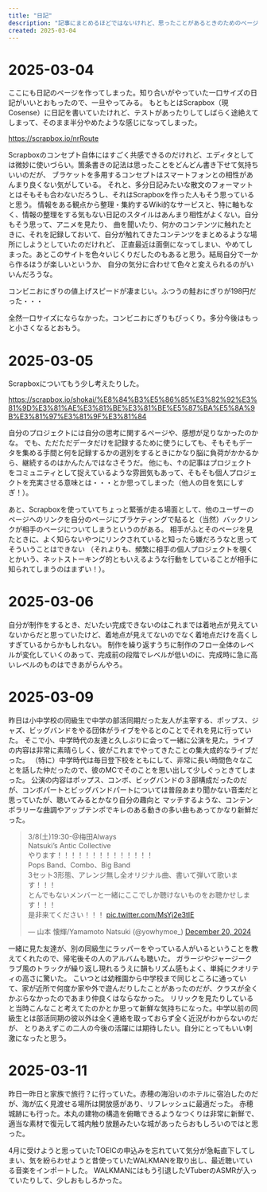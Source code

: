 ```yaml
---
title: "日記"
description: "記事にまとめるほどではないけれど、思ったことがあるときのためのページです。"
created: 2025-03-04
---
```


# 2025-03-04

ここにも日記のページを作ってしまった。知り合いがやっていた一口サイズの日記がいいとおもったので、一旦やってみる。
もともとはScrapbox（現Cosense）に日記を書いていたけれど、テストがあったりしてしばらく途絶えてしまって、そのまま半分やめたような感じになってしまった。

https://scrapbox.io/nrRoute

Scrapboxのコンセプト自体にはすごく共感できるのだけれど、エディタとしては微妙に使いづらい。箇条書きの記法は思ったことをどんどん書き下せて気持ちいいのだが、
ブラケットを多用するコンセプトはスマートフォンとの相性があんまり良くない気がしている。
それと、多分日記みたいな散文のフォーマットとはそもそも合わないだろうし、それはScrapboxを作った人もそう思っていると思う。
情報をある観点から整理・集約するWiki的なサービスと、特に軸もなく、情報の整理をする気もない日記のスタイルはあんまり相性がよくない。自分もそう思って、アニメを見たり、
曲を聞いたり、何かのコンテンツに触れたときに、それを記録しておいて、自分が触れてきたコンテンツをまとめるような場所にしようとしていたのだけれど、
正直最近は面倒になってしまい、やめてしまった。あとこのサイトを色々いじくりだしたのもあると思う。結局自分で一から作るほうが楽しいというか、
自分の気分に合わせて色々と変えられるのがいいんだろうな。

コンビニおにぎりの値上げスピードが凄まじい。ふつうの鮭おにぎりが198円だった・・・

全然一口サイズにならなかった。コンビニおにぎりもびっくり。多分今後はもっと小さくなるとおもう。

# 2025-03-05

Scrapboxについてもう少し考えたりした。

https://scrapbox.io/shokai/%E8%84%B3%E5%86%85%E3%82%92%E3%81%9D%E3%81%AE%E3%81%BE%E3%81%BE%E5%87%BA%E5%8A%9B%E3%81%97%E3%81%9F%E3%81%84

自分のプロジェクトには自分の思考に関するページや、感想が足りなかったのかな。
でも、ただただデータだけを記録するために使うにしても、そもそもデータを集める手間と何を記録するかの選別をするときにかなり脳に負荷がかかるから、継続するのはかんたんではなさそうだ。
他にも、↑の記事はプロジェクトをコミュニティとして捉えているような雰囲気もあって、そもそも個人プロジェクトを充実させる意味とは・・・とか思ってしまった（他人の目を気にしすぎ！）。

あと、Scrapboxを使っていてちょっと緊張が走る場面として、他のユーザーのページへのリンクを自分のページにブラケティングで貼ると（当然）バックリンクが相手のページについてしまうというのがある。
相手がふとそのページを見たときに、よく知らないやつにリンクされていると知ったら嫌だろうなと思ってそういうことはできない
（それよりも、頻繁に相手の個人プロジェクトを覗くとかいう、ネットストーキング的ともいえるような行動をしていることが相手に知られてしまうのはまずい！）。

# 2025-03-06

自分が制作をするとき、だいたい完成できないのはこれまでは着地点が見えていないからだと思っていたけど、着地点が見えてないのでなく着地点だけを高くしすぎているからかもしれない。
制作を繰り返すうちに制作のフロー全体のレベルが変化していくのあって、完成前の段階でレベルが低いのに、完成時に急に高いレベルのものはできあがらんやろ。

# 2025-03-09

昨日は小中学校の同級生で中学の部活同期だった友人が主宰する、ポップス、ジャズ、ビッグバンドをやる団体がライブをやるとのことでそれを見に行っていた。
そこで小、中学時代の友達と久しぶりに会って一緒に公演を見た。ライブの内容は非常に素晴らしく、彼がこれまでやってきたことの集大成的なライブだった。
（特に）中学時代は毎日登下校をともにして、非常に長い時間色々なことを話した仲だったので、彼のMCでそのことを思い出して少しぐっときてしまった。
公演の内容はポップス、コンボ、ビッグバンドの３部構成だったのだが、コンボパートとビッグバンドパートについては普段あまり聞かない音楽だと思っていたが、聴いてみるとかなり自分の趣向と
マッチするような、コンテンポラリーな曲調やアップテンポでキレのある動きの多い曲もあってかなり新鮮だった。

<blockquote class="twitter-tweet">
  <p lang="ja" dir="ltr">
    3/8(土)19:30-@梅田Always<br />
    Natsuki’s Antic Collective<br />
    やります！！！！！！！！！！！！！！<br />
    Pops Band、Combo、Big Band<br />
    3セット3形態、アレンジ無し全オリジナル曲、書いて弾いて歌います！！！<br />
    とんでもないメンバーと一緒にここでしか聴けないものをお聴かせします！！！<br />
    是非来てください！！！ <a href="https://t.co/MsYj2e3tIE">pic.twitter.com/MsYj2e3tIE</a>
  </p>
  &mdash; 山本 懐輝/Yamamoto Natsuki (@yowhymoe_)
  <a href="https://twitter.com/yowhymoe_/status/1870122045981503638?ref_src=twsrc%5Etfw">December 20, 2024</a>
</blockquote>
<script async src="https://platform.twitter.com/widgets.js" charset="utf-8"></script>

一緒に見た友達が、別の同級生にラッパーをやっている人がいるということを教えてくれたので、帰宅後その人のアルバムも聴いた。
ガラージやジャージークラブ風のトラックが繰り返し現れるうえに韻もリズム感もよく、単純にクオリティの高さに驚いた。
こいつとは幼稚園から中学校まで同じところに通っていて、家が近所で何度か家や外で遊んだりしたことがあったのだが、クラスが全くかぶらなかったのであまり仲良くはならなかった。
リリックを見たりしていると当時こんなこと考えてたのかとか思って新鮮な気持ちになった。中学以前の同級生とは部活同期の彼以外は全く連絡を取っておらず全く近況がわからないのだが、
とりあえずこの二人の今後の活躍には期待したい。自分にとってもいい刺激になったと思う。

# 2025-03-11

昨日一昨日と家族で旅行？に行っていた。赤穂の海沿いのホテルに宿泊したのだが、海が広く見渡せる場所は開放感があり、リフレッシュに最適だった。
赤穂城跡にも行った。本丸の建物の構造を俯瞰できるようなつくりは非常に新鮮で、適当な素材で復元して城内触り放題みたいな城があったらおもしろいのではと思った。

4月に受けようと思っていたTOEICの申込みを忘れていて気分が急転直下してしまい、気を紛らわせようと昔使っていたWALKMANを取り出し、最近聴いている音楽をインポートした。
WALKMANにはもう引退したVTuberのASMRが入っていたりして、少しおもしろかった。
